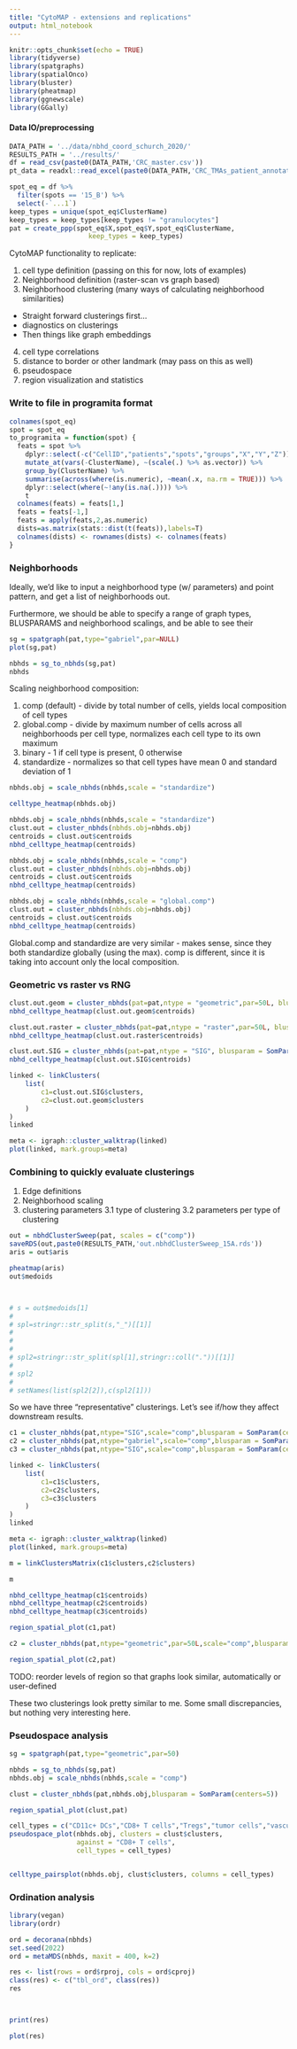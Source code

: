 ```yaml
---
title: "CytoMAP - extensions and replications"
output: html_notebook
---
```


```r
knitr::opts_chunk$set(echo = TRUE)
library(tidyverse)
library(spatgraphs)
library(spatialOnco)
library(bluster)
library(pheatmap)
library(ggnewscale)
library(GGally)
```

#### Data IO/preprocessing

```r
DATA_PATH = '../data/nbhd_coord_schurch_2020/'
RESULTS_PATH = '../results/'
df = read_csv(paste0(DATA_PATH,'CRC_master.csv'))
pt_data = readxl::read_excel(paste0(DATA_PATH,'CRC_TMAs_patient_annotations.xlsx'))

```

```r
spot_eq = df %>%
  filter(spots == '15_B') %>%
  select(-`...1`)
keep_types = unique(spot_eq$ClusterName)
keep_types = keep_types[keep_types != "granulocytes"]
pat = create_ppp(spot_eq$X,spot_eq$Y,spot_eq$ClusterName,
                    keep_types = keep_types)
```

CytoMAP functionality to replicate:

1. cell type definition (passing on this for now, lots of examples)
2. Neighborhood definition (raster-scan vs graph based)
3. Neighborhood clustering (many ways of calculating neighborhood similarities)
  * Straight forward clusterings first...
  * diagnostics on clusterings
  * Then things like graph embeddings
4. cell type correlations
5. distance to border or other landmark (may pass on this as well)
6. pseudospace
7. region visualization and statistics


### Write to file in programita format

```r
colnames(spot_eq)
spot = spot_eq
to_programita = function(spot) {
  feats = spot %>%
    dplyr::select(-c("CellID","patients","spots","groups","X","Y","Z")) %>%
    mutate_at(vars(-ClusterName), ~(scale(.) %>% as.vector)) %>%
    group_by(ClusterName) %>%
    summarise(across(where(is.numeric), ~mean(.x, na.rm = TRUE))) %>%
    dplyr::select(where(~!any(is.na(.)))) %>%
    t
  colnames(feats) = feats[1,]
  feats = feats[-1,]
  feats = apply(feats,2,as.numeric)
  dists=as.matrix(stats::dist(t(feats)),labels=T)
  colnames(dists) <- rownames(dists) <- colnames(feats)
}
```


### Neighborhoods

Ideally, we'd like to input a neighborhood type (w/ parameters) and point pattern, and get a list of neighborhoods out.

Furthermore, we should be able to specify a range of graph types, BLUSPARAMS and neighborhood scalings, and be able to see their 
```r
sg = spatgraph(pat,type="gabriel",par=NULL)
plot(sg,pat)

nbhds = sg_to_nbhds(sg,pat)
nbhds

```

Scaling neighborhood composition:

1. comp (default) - divide by total number of cells, yields local composition of cell types
2. global.comp - divide by maximum number of cells across all neighborhoods per cell type, normalizes
each cell type to its own maximum
3. binary - 1 if cell type is present, 0 otherwise
4. standardize - normalizes so that cell types have mean 0 and standard deviation of 1

```r
nbhds.obj = scale_nbhds(nbhds,scale = "standardize")
```

```r
celltype_heatmap(nbhds.obj)
```

```r
nbhds.obj = scale_nbhds(nbhds,scale = "standardize")
clust.out = cluster_nbhds(nbhds.obj=nbhds.obj)
centroids = clust.out$centroids
nbhd_celltype_heatmap(centroids)
```

```r
nbhds.obj = scale_nbhds(nbhds,scale = "comp")
clust.out = cluster_nbhds(nbhds.obj=nbhds.obj)
centroids = clust.out$centroids
nbhd_celltype_heatmap(centroids)
```

```r
nbhds.obj = scale_nbhds(nbhds,scale = "global.comp")
clust.out = cluster_nbhds(nbhds.obj=nbhds.obj)
centroids = clust.out$centroids
nbhd_celltype_heatmap(centroids)
```

Global.comp and standardize are very similar - makes sense, since they both standardize globally (using the max).
comp is different, since it is taking into account only the local composition.

### Geometric vs raster vs RNG

```r
clust.out.geom = cluster_nbhds(pat=pat,ntype = "geometric",par=50L, blusparam = SomParam(centers=5L))
nbhd_celltype_heatmap(clust.out.geom$centroids)
```

```r
clust.out.raster = cluster_nbhds(pat=pat,ntype = "raster",par=50L, blusparam = SomParam(centers=5L))
nbhd_celltype_heatmap(clust.out.raster$centroids)
```

```r
clust.out.SIG = cluster_nbhds(pat=pat,ntype = "SIG", blusparam = SomParam(centers=5L))
nbhd_celltype_heatmap(clust.out.SIG$centroids)
```


```r
linked <- linkClusters(
    list(
        c1=clust.out.SIG$clusters,
        c2=clust.out.geom$clusters
    )
)
linked
```

```r
meta <- igraph::cluster_walktrap(linked)
plot(linked, mark.groups=meta)
```


### Combining to quickly evaluate clusterings

1. Edge definitions
2. Neighborhood scaling
3. clustering parameters
  3.1 type of clustering
  3.2 parameters per type of clustering


```r
out = nbhdClusterSweep(pat, scales = c("comp"))
saveRDS(out,paste0(RESULTS_PATH,'out.nbhdClusterSweep_15A.rds'))
aris = out$aris

pheatmap(aris)
out$medoids



# s = out$medoids[1]
# 
# spl=stringr::str_split(s,"_")[[1]]
# 
# 
# 
# spl2=stringr::str_split(spl[1],stringr::coll("."))[[1]]
# 
# spl2
# 
# setNames(list(spl2[2]),c(spl2[1]))
```

So we have three "representative" clusterings. Let's see if/how they affect downstream results.

```r
c1 = cluster_nbhds(pat,ntype="SIG",scale="comp",blusparam = SomParam(centers=5))
c2 = cluster_nbhds(pat,ntype="gabriel",scale="comp",blusparam = SomParam(centers=5))
c3 = cluster_nbhds(pat,ntype="SIG",scale="comp",blusparam = SomParam(centers=9))
```

```r
linked <- linkClusters(
    list(
        c1=c1$clusters,
        c2=c2$clusters,
        c3=c3$clusters
    )
)
linked
```

```r
meta <- igraph::cluster_walktrap(linked)
plot(linked, mark.groups=meta)
```

```r
m = linkClustersMatrix(c1$clusters,c2$clusters)

m
```

```r
nbhd_celltype_heatmap(c1$centroids)
nbhd_celltype_heatmap(c2$centroids)
nbhd_celltype_heatmap(c3$centroids)

```

```r
region_spatial_plot(c1,pat)
```

```r
c2 = cluster_nbhds(pat,ntype="geometric",par=50L,scale="comp",blusparam = SomParam(centers=5))

region_spatial_plot(c2,pat)
```


TODO: reorder levels of region so that graphs look similar, automatically or user-defined

These two clusterings look pretty similar to me. Some small discrepancies, but nothing very interesting here.

### Pseudospace analysis

```r
sg = spatgraph(pat,type="geometric",par=50)

nbhds = sg_to_nbhds(sg,pat)
nbhds.obj = scale_nbhds(nbhds,scale = "comp")

clust = cluster_nbhds(pat,nbhds.obj,blusparam = SomParam(centers=5))

region_spatial_plot(clust,pat)

cell_types = c("CD11c+ DCs","CD8+ T cells","Tregs","tumor cells","vasculature")
pseudospace_plot(nbhds.obj, clusters = clust$clusters,
                 against = "CD8+ T cells",
                 cell_types = cell_types)


celltype_pairsplot(nbhds.obj, clust$clusters, columns = cell_types)

```

### Ordination analysis

```r
library(vegan)
library(ordr)

ord = decorana(nbhds)
set.seed(2022)
ord = metaMDS(nbhds, maxit = 400, k=2)

res <- list(rows = ord$rproj, cols = ord$cproj)
class(res) <- c("tbl_ord", class(res))
res



print(res)

plot(res)
```


